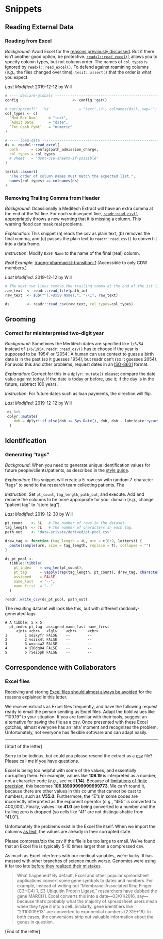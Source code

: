 Snippets {#snippets}
====================================


Reading External Data {#snippets-reading}
------------------------------------

### Reading from Excel {#snippets-reading-excel}

*Background*: Avoid Excel for the [reasons previously discussed]({#data-containers-avoid).  But if there isn't another good option, be protective.  [`readxl::read_excel()`](https://readxl.tidyverse.org/reference/read_excel.html) allows you to specify column types, but not column order.  The names of `col_types` is ignored by `readxl::read_excel()`.  To defend against roamining columns (*e.g.*, the files changed over time), `tesit::assert()` that the order is what you expect. 

*Last Modified*: 2019-12-12 by Will

```r
# ---- declare-globals ---------------------------------------------------------
config                         <- config::get()

# cat(sprintf('  `%s`             = "text",\n', colnames(ds)), sep="") # 'text' by default --then change where appropriate.
col_types <- c(
  `Med Rec Num`     = "text",
  `Admit Date`      = "date",
  `Tot Cash Pymt`   = "numeric"
)

# ---- load-data ---------------------------------------------------------------
ds <- readxl::read_excel(
  path      = config$path_admission_charge,
  col_types = col_types
  # sheet   = "dont-use-sheets-if-possible"
)

testit::assert(
  "The order of column names must match the expected list.",
  names(col_types) == colnames(ds)
)
```

### Removing Trailing Comma from Header {#snippets-reading-trailing-comma}

*Background*: Ocassionally a Meditech Extract will have an extra comma at the end of the 1st line.  For each subsequent line, [`readr:read_csv()`](https://readr.tidyverse.org/reference/read_delim.html) appropriately throws a new warning that it is missing a column.  This warning flood can mask real problems.

*Explanation*: This snippet (a) reads the csv as plain text, (b) removes the final comma, and (c) passes the plain text to `readr::read_csv()` to convert it into a data.frame.

*Instruction*: Modify `Dx50 Name` to the name of the final (real) column.

*Real Example*: [truong-pharmacist-transition-1](https://github.com/OuhscBbmc/truong-pharmacist-transition-1/blob/eec6d7eb8aaa9e3df52dafb826dbc53aaf515c63/manipulation/ellis/dx-ellis.R#L158-L162) (Accessible to only CDW members.)

*Last Modified*: 2019-12-12 by Will

```r
# The next two lines remove the trailing comma at the end of the 1st line.
raw_text  <- readr::read_file(path_in)
raw_text  <- sub("^(.+Dx50 Name),", "\\1", raw_text)

ds        <- readr::read_csv(raw_text, col_types=col_types)
```


Grooming {#snippets-grooming}
------------------------------------

### Correct for misinterpreted two-digit year {#snippets-grooming-two-year}

*Background*: Sometimes the Meditech dates are specified like `1/6/54` instead of `1/6/1954`.  `readr::read_csv()` has to choose if the year is supposed to be '1954' or '2054'.  A human can use context to guess a birth date is in the past (so it guesses 1954), but readr can't (so it guesses 2054).  For avoid this and other problems, request dates in an [ISO-8601](https://www.explainxkcd.com/wiki/index.php/1179:_ISO_8601) format.

*Explanation*: Correct for this in a `dplyr::mutate()` clause; compare the date value against today.  If the date is today or before, use it; if the day is in the future, subtract 100 years.  

*Instruction*: For future dates such as loan payments, the direction will flip.

*Last Modified*: 2019-12-12 by Will

```r
 ds %>%
 dplyr::mutate(
    dob = dplyr::if_else(dob <= Sys.Date(), dob, dob - lubridate::years(100))
  )
```

Identification {#snippets-identification}
------------------------------------

### Generating "tags"  {#snippets-identification-tags}

*Background*: When you need to generate unique identification values for future people/clients/patients, as described in the [style guide](#style-number).

*Explanation*: This snippet will create a 5-row csv with random 7-character "tags" to send to the research team collecting patients.  The

*Instruction*: Set `pt_count`, `tag_length`, `path_out`, and execute.  Add and rename the columns to be more appropriate for your domain (*e.g.*, change "patient tag" to "store tag").

*Last Modified*: 2019-12-30 by Will

```r
pt_count    <- 5L   # The number of rows in the dataset.
tag_length  <- 7L   # The number of characters in each tag.
path_out    <- "data-private/derived/pt-pool.csv"

draw_tag <- function (tag_length = 4L, urn = c(0:9, letters)) {
  paste(sample(urn, size = tag_length, replace = T), collapse = "")
}

ds_pt_pool <- 
  tibble::tibble(
    pt_index    = seq_len(pt_count),
    pt_tag      = vapply(rep(tag_length, pt_count), draw_tag, character(1)),
    assigned    = FALSE,
    name_last   = "--",
    name_first  = "--"
  )

readr::write_csv(ds_pt_pool, path_out)
```

The resulting dataset will look like this, but with different randomly-generated tags.

```csv
# A tibble: 5 x 5
  pt_index pt_tag  assigned name_last name_first
     <int> <chr>   <lgl>    <chr>     <chr>     
1        1 seikyfr FALSE    --        --        
2        2 voiix4l FALSE    --        --        
3        3 wosn4w2 FALSE    --        --        
4        4 jl0dg84 FALSE    --        --        
5        5 r5ei5ph FALSE    --        --        
```

Correspondence with Collaborators {#snippets-correspondence}
------------------------------------

### Excel files {#snippets-correspondence-excel}

Receiving and storing [Excel files should almost always be avoided](#data-containers-avoid) for the reasons explained in this letter.

We receive extracts as Excel files frequently, and have the following request ready to email the person sending us Excel files.  Adapt the bold values like "109.19" to your situation.  If you are familiar with their tools, suggest an alternative for saving the file as a csv.  Once presented with these Excel gotchas, almost everyone has an 'aha' moment and recognizes the problem.  Unfortunately, not everyone has flexible software and can adapt easily.

---

[Start of the letter]

Sorry to be tedious, but could you please resend the extract as a [csv](https://en.wikipedia.org/wiki/Comma-separated_values) file?  Please call me if you have questions.

Excel is being too helpful with some of the values, and essentially corrupting them.  For example, values like **109.19** is interpreted as a number, not a character code (*e.g.*, see cell **L14**).  Because of [limitations of finite precision](https://docs.oracle.com/cd/E19957-01/806-3568/ncg_goldberg.html), this becomes **109.18999999999999773**.  We can't round it, because there are other values in this column that cannot be cast to numbers, such as **V55.0**.  Furthermore, the "E"s in some codes are incorrectly interpreted as the exponent operator (*e.g.*, "4E5" is converted to 400,000).  Finally, values like **41.0** are being converted to a number and the trailing zero is dropped (so cells like "41" are not distinguishable from "41.0").

Unfortunately the problems exist in the Excel file itself.  When we import the columns [as text](https://readxl.tidyverse.org/reference/read_excel.html), the values are already in their corrupted state.

Please compress/zip the csv if the file is be too large to email.  We've found that an Excel file is typically 5-10 times larger than a compressed csv. 

As much as Excel interferes with our medical variables, we’re lucky.  It has messed with other branches of science much worse.  Genomics were using it far too late [before they realized their mistakes](https://qz.com/768334/years-of-genomics-research-is-riddled-with-errors-thanks-to-a-bunch-of-botched-excel-spreadsheets/).  

> What happened? By default, Excel and other popular spreadsheet applications convert some gene symbols to dates and numbers. For example, instead of writing out “Membrane-Associated Ring Finger (C3HC4) 1, E3 Ubiquitin Protein Ligase,” researchers have dubbed the gene MARCH1. Excel converts this into a date—03/01/2016, say—because that’s probably what the majority of spreadsheet users mean when they type it into a cell. Similarly, gene identifiers like “2310009E13” are converted to exponential numbers (2.31E+19). In both cases, the conversions strip out valuable information about the genes in question.

[End of the letter]

